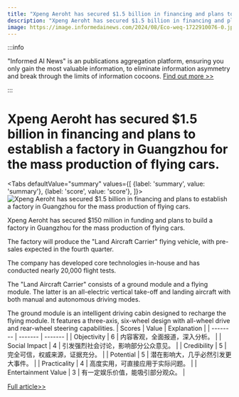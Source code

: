```yaml
---
title: "Xpeng Aeroht has secured $1.5 billion in financing and plans to establish a factory in Guangzhou for the mass production of flying cars."
description: "Xpeng Aeroht has secured $1.5 billion in financing and plans to establish a factory in Guangzhou for the mass production of flying cars."
image: https://image.informedainews.com/2024/08/Eco-weq-1722910076-0.jpg
---
```



:::info

"Informed AI News" is an publications aggregation platform, ensuring you only gain the most valuable information, to eliminate information asymmetry and break through the limits of information cocoons.  [Find out more >>](/)

:::

# Xpeng Aeroht has secured $1.5 billion in financing and plans to establish a factory in Guangzhou for the mass production of flying cars.


<Tabs
	defaultValue="summary"
	values={[
	{label: 'summary', value: 'summary'},
	{label: 'score', value: 'score'},
]}>
<TabItem value="summary">
<img
  src="https://image.informedainews.com/2024/08/Eco-weq-1722910076-0.jpg"
  alt="Xpeng Aeroht has secured $1.5 billion in financing and plans to establish a factory in Guangzhou for the mass production of flying cars."
/>



Xpeng Aeroht has secured $150 million in funding and plans to build a factory in Guangzhou for the mass production of flying cars.

The factory will produce the "Land Aircraft Carrier" flying vehicle, with pre-sales expected in the fourth quarter.

The company has developed core technologies in-house and has conducted nearly 20,000 flight tests.

The "Land Aircraft Carrier" consists of a ground module and a flying module. The latter is an all-electric vertical take-off and landing aircraft with both manual and autonomous driving modes.

The ground module is an intelligent driving cabin designed to recharge the flying module. It features a three-axis, six-wheel design with all-wheel drive and rear-wheel steering capabilities.
</TabItem>
<TabItem value="score">
	| Scores     | Value   | Explanation |
	| -------- | ------- | ------- |
	| Objectivity  | 6    | 内容客观，全面报道，深入分析。    |
	| Social Impact | 4     | 引发强烈社会讨论，影响部分公众意见。    |
	| Credibility    | 5    | 完全可信，权威来源，证据充分。    |
	| Potential    | 5    | 潜在影响大，几乎必然引发更大事件。    |
	| Practicality    | 4    | 高度实用，可直接应用于实际问题。    |
	| Entertainment Value    | 3    | 有一定娱乐价值，能吸引部分观众。    |
</TabItem>
</Tabs>

[Full article>>](https://www.cnbeta.com.tw/articles/tech/1441001.htm)
